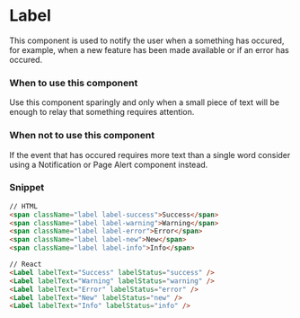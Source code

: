 
<Meta title="Components/Content/Label" component={Label} />

# Label

This component is used to notify the user when a something has occured, for example, when a new feature has been made available or if an error has occured.

### When to use this component

Use this component sparingly and only when a small piece of text will be enough to relay that something requires attention.

### When not to use this component

If the event that has occured requires more text than a single word consider using a Notification or Page Alert component instead.

### Snippet

<Label labelText="Success" labelStatus="success" />
<Label labelText="Warning" labelStatus="warning" />
<Label labelText="Error" labelStatus="error" />
<Label labelText="New" labelStatus="new" />
<Label labelText="Info" labelStatus="info" />

```HTML
// HTML
<span className="label label-success">Success</span>
<span className="label label-warning">Warning</span>
<span className="label label-error">Error</span>
<span className="label label-new">New</span>
<span className="label label-info">Info</span>

// React
<Label labelText="Success" labelStatus="success" />
<Label labelText="Warning" labelStatus="warning" />
<Label labelText="Error" labelStatus="error" />
<Label labelText="New" labelStatus="new" />
<Label labelText="Info" labelStatus="info" />
```